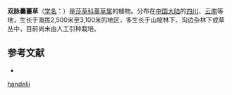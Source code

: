 {{Speciesbox
| name = 双脉囊薹草
| status = 
| status_system = 
| image =
| genus = Carex
| species = handelii
| authority = Kükenth.
}}

'''双脉囊薹草'''（[[学名|学名]]：{{lang|la|''Carex handelii''}}）是[[莎草科|莎草科]][[薹草属|薹草属]]的植物。分布在[[中国大陆|中国大陆]]的[[四川|四川]]、[[云南|云南]]等地，生长于海拔2,500米至3,100米的地区，多生长于山坡林下、沟边杂林下或草丛中，目前尚未由人工引种栽培。

== 参考文献 ==
<div class="references-small">
* {{cite web| url =http://www.bioinfo.cn/db05/KmzwSpecies.php?action=view&id=24988| title =双脉囊薹草| work =《中国高等植物数据库全库》| publisher =中国科学院微生物研究所| author =昆明植物研究所| accessdate =2009-02-25| deadurl =yes| archiveurl =https://web.archive.org/web/20160305031314/http://www.bioinfo.cn/db05/KmzwSpecies.php?action=view&id=24988| archivedate =2016-03-05}}
</div>
{{Taxonbar|from=Q10912479}}

{{DEFAULTSORT:Carex handelii}}
[[Category:薹草属|handelii]]


{{Carex-stub}}
